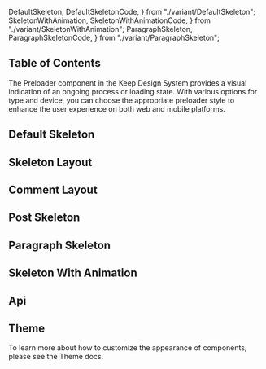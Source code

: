   DefaultSkeleton,
  DefaultSkeletonCode,
} from "./variant/DefaultSkeleton";
  SkeletonWithAnimation,
  SkeletonWithAnimationCode,
} from "./variant/SkeletonWithAnimation";
  ParagraphSkeleton,
  ParagraphSkeletonCode,
} from "./variant/ParagraphSkeleton";


## Table of Contents

The Preloader component in the Keep Design System provides a visual indication of an ongoing process or loading state. With various options for type and device, you can choose the appropriate preloader style to enhance the user experience on both web and mobile platforms.

## Default Skeleton

<CodePreview code={DefaultSkeletonCode}>
  <DefaultSkeleton />
</CodePreview>

## Skeleton Layout

<CodePreview code={SkeletonLayoutCode}>
  <SkeletonLayout />
</CodePreview>

## Comment Layout

<CodePreview code={CommentLayoutCode}>
  <CommentLayout />
</CodePreview>

## Post Skeleton

<CodePreview code={PostSkeletonCode}>
  <PostSkeleton />
</CodePreview>

## Paragraph Skeleton

<CodePreview code={ParagraphSkeletonCode}>
  <ParagraphSkeleton />
</CodePreview>

## Skeleton With Animation

<CodePreview code={SkeletonWithAnimationCode}>
  <SkeletonWithAnimation />
</CodePreview>

## Api

<ComponentApi data={SkeletonApiData} />

## Theme

To learn more about how to customize the appearance of components, please see the Theme docs.

<CssThemePreview code={useTheme().theme.skeleton} />
